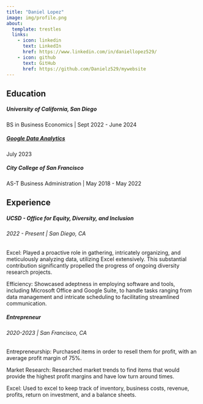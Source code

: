 ```yaml
---
title: "Daniel Lopez"
image: img/profile.png
about:
  template: trestles
  links:
    - icon: linkedin
      text: LinkedIn
      href: https://www.linkedin.com/in/daniellopez529/
    - icon: github
      text: GitHub
      href: https://github.com/Danielz529/mywebsite
---
```


## Education
##### **University of California, San Diego**

BS in Business Economics | Sept 2022 - June 2024

##### **[Google Data Analytics](https://www.credly.com/badges/deb5701a-d8ec-44ba-8fc9-fb015639360a)**  

July 2023

##### **City College of San Francisco**

AS-T Business Administration | May 2018 - May 2022

## Experience

##### **UCSD - Office for Equity, Diversity, and Inclusion**

###### 2022 - Present | San Diego, CA

Excel: Played a proactive role in gathering, intricately organizing, and meticulously analyzing data, utilizing Excel extensively. This substantial contribution significantly propelled the progress of ongoing diversity research projects.

Efficiency: Showcased adeptness in employing software and tools, including Microsoft Office and Google Suite, to handle tasks ranging from data management and intricate scheduling to facilitating streamlined communication.

##### **Entrepreneur** 

###### 2020-2023 | San Francisco, CA

Entrepreneurship: Purchased items in order to resell them for profit, with an average profit margin of 75%.

Market Research: Researched market trends to find items that would provide the highest profit margins and have low turn around times.

Excel: Used to excel to keep track of inventory, business costs, revenue, profits, return on investment, and a balance sheets.

